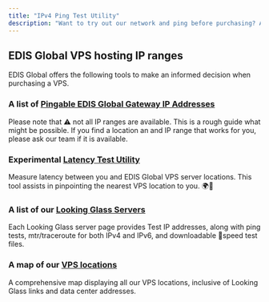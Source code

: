 ```yaml
---
title: "IPv4 Ping Test Utility"
description: "Want to try out our network and ping before purchasing? Absolutely! Here's everything you need to make a well-informed decision."
---
```


## EDIS Global VPS hosting IP ranges

EDIS Global offers the following tools to make an informed decision when purchasing a VPS.

### **A list of** <a href="http://manage.edisglobal.com/stgfefew_net_list.php" target="_blank">Pingable EDIS Global Gateway IP Addresses</a>

Please note that ⚠️ not all IP ranges are available. This is a rough guide what might be possible. If you find a location an and IP range that works for you, please ask our team if it is available.

### **Experimental** <a href="https://latency.edis.global" target="_blank">Latency Test Utility</a>

Measure latency between you and EDIS Global VPS server locations. This tool assists in pinpointing the nearest VPS location to you. 🌍📍

### A list of our <a href="https://www.edisglobal.com/blog/looking-glass#list-of-our-worldwide-looking-glass-servers" target="_blank">Looking Glass Servers</a>

Each Looking Glass server page provides Test IP addresses, along with ping tests, mtr/traceroute for both IPv4 and IPv6, and downloadable 🚀speed test files.

### **A map of our** <a href="https://www.google.com/maps/d/u/0/edit?mid=1OMZyb6w3t_MNEQ-XYb8QlFjwqio&usp=sharing" target="_blank">VPS locations</a>

A comprehensive map displaying all our VPS locations, inclusive of Looking Glass links and data center addresses.
